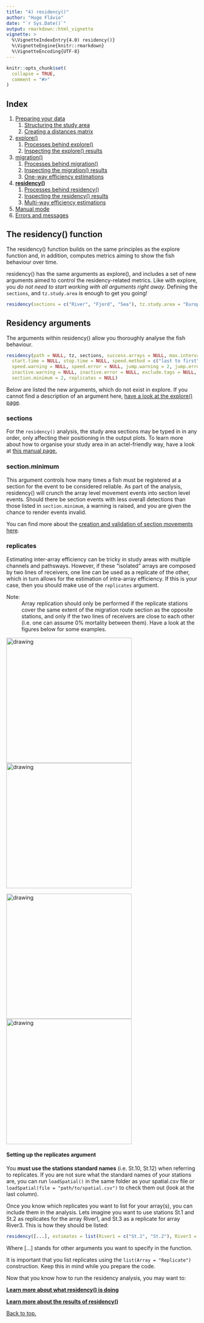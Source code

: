 ```yaml
---
title: "4) residency()"
author: "Hugo Flávio"
date: "`r Sys.Date()`"
output: rmarkdown::html_vignette
vignette: >
  %\VignetteIndexEntry{4.0) residency()}
  %\VignetteEngine{knitr::rmarkdown}
  %\VignetteEncoding{UTF-8}
---
```


```r
knitr::opts_chunk$set(
  collapse = TRUE,
  comment = "#>"
)
```

## Index

1. [Preparing your data](a-0_workspace_requirements.html)
    1. [Structuring the study area](a-1_study_area.html)
    1. [Creating a distances matrix](a-2_distances_matrix.html)
1. [explore()](b-0_explore.html)
    1. [Processes behind explore()](b-1_explore_processes.html)
    1. [Inspecting the explore() results](b-2_explore_results.html)
1. [migration()](c-0_migration.html)
    1. [Processes behind migration()](c-1_migration_processes.html)
    1. [Inspecting the migration() results](c-2_migration_results.html)
    1. [One-way efficiency estimations](c-3_migration_efficiency.html)
1. [__residency()__](d-0_residency.html)
    1. [Processes behind residency()](d-1_residency_processes.html)
    1. [Inspecting the residency() results](d-2_residency_results.html)
    1. [Multi-way efficiency estimations](d-3_residency_efficiency.html)
1. [Manual mode](e-0_manual_mode.html)
1. [Errors and messages](f-0_messages.html)

## The residency() function

The residency() function builds on the same principles as the explore function and, in addition, computes metrics aiming to show the fish behaviour over time.

residency() has the same arguments as explore(), and includes a set of new arguments aimed to control the residency-related metrics. Like with explore, you *do not need to start working with all arguments right away.* Defining the `sections`, and `tz.study.area` is enough to get you going!

```r
residency(sections = c("River", "Fjord", "Sea"), tz.study.area = "Europe/Copenhagen")
```

## Residency arguments

The arguments within residency() allow you thoroughly analyse the fish behaviour.

```r
residency(path = NULL, tz, sections, success.arrays = NULL, max.interval = 60, minimum.detections = 2, 
  start.time = NULL, stop.time = NULL, speed.method = c("last to first", "first to first"), 
  speed.warning = NULL, speed.error = NULL, jump.warning = 2, jump.error = 3, 
  inactive.warning = NULL, inactive.error = NULL, exclude.tags = NULL, override = NULL, report = TRUE,
  section.minimum = 2, replicates = NULL)
```

Below are listed the new arguments, which do not exist in explore. If you cannot find a description of an argument here, [have a look at the explore() page](b-0_explore.html#general-arguments).

### sections

For the `residency()` analysis, the study area sections may be typed in in any order, only affecting their positioning in the output plots. To learn more about how to organise your study area in an actel-friendly way, have a look at [this manual page.](a-1_study_area.html)


### section.minimum

This argument controls how many times a fish must be registered at a section for the event to be considered reliable. As part of the analysis, residency() will crunch the array level movement events into section level events. Should there be section events with less overall detections than those listed in `section.minimum`, a warning is raised, and you are given the chance to render events invalid.

You can find more about the [creation and validation of section movements here](d-1_residency_processes.html#section-movements).

### replicates

Estimating inter-array efficiency can be tricky in study areas with multiple channels and pathsways. However, if these "isolated" arrays are composed by two lines of receivers, one line can be used as a replicate of the other, which in turn allows for the estimation of intra-array efficiency. If this is your case, then you should make use of the `replicates` argument.

Note:
  : Array replication should only be performed if the replicate stations cover the same extent of the migration route section as the opposite stations, and only if the two lines of receivers are close to each other (i.e. one can assume 0% mortality between them). Have a look at the figures below for some examples.

<img src="replicates_A.svg" alt="drawing" width="330"/> <img src="replicates_B.svg" alt="drawing" width="330"/>

<img src="replicates_C.svg" alt="drawing" width="330"/> <img src="replicates_D.svg" alt="drawing" width="330"/>


#### Setting up the replicates argument

You **must use the stations standard names** (i.e. St.10, St.12) when referring to replicates. If you are not sure what the standard names of your stations are, you can run `loadSpatial()` in the same folder as your spatial.csv file or `loadSpatial(file = "path/to/spatial.csv")` to check them out (look at the last column).

Once you know which replicates you want to list for your array(s), you can include them in the analysis. Lets imagine you want to use stations St.1 and St.2 as replicates for the array River1, and St.3 as a replicate for array River3. This is how they should be listed:

```r
residency([...], estimates = list(River1 = c("St.1", "St.2"), River3 = "St.3"))
```
Where [...] stands for other arguments you want to specify in the function.

It is important that you list replicates using the `list(Array = "Replicate")` construction. Keep this in mind while you prepare the code.

Now that you know how to run the residency analysis, you may want to:

__[Learn more about what residency() is doing](d-1_residency_processes.html)__

__[Learn more about the results of residency()](d-2_residency_results.html)__

[Back to top.](#)
